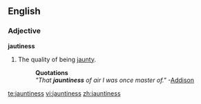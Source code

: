 ==English==

===Adjective===
'''jautiness'''
# The quality of being [[jaunty]].
#:'''Quotations'''
#:''"That '''jauntiness''' of air I was once master of."''  -[[Addison]]

[[te:jauntiness]]
[[vi:jauntiness]]
[[zh:jauntiness]]